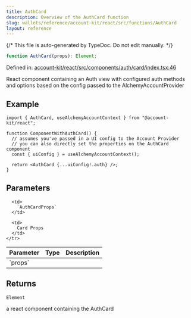 ```yaml
---
title: AuthCard
description: Overview of the AuthCard function
slug: wallets/reference/account-kit/react/src/functions/AuthCard
layout: reference
---
```


{/* This file is auto-generated by TypeDoc. Do not edit manually. */}

```ts
function AuthCard(props): Element;
```

Defined in: [account-kit/react/src/components/auth/card/index.tsx:46](https://github.com/alchemyplatform/aa-sdk/blob/08ef11b1fc98663df6a97fa93722c7f14b33f1cc/account-kit/react/src/components/auth/card/index.tsx#L46)

React component containing an Auth view with configured auth methods
and options based on the config passed to the AlchemyAccountProvider

## Example

```tsx
import { AuthCard, useAlchemyAccountContext } from "@account-kit/react";

function ComponentWithAuthCard() {
  // assumes you've passed in a UI config to the Account Provider
  // you can also directly set the properties on the AuthCard component
  const { uiConfig } = useAlchemyAccountContext();

  return <AuthCard {...uiConfig!.auth} />;
}
```

## Parameters

<table>
  <thead>
    <tr>
      <th align="left">Parameter</th>
      <th align="left">Type</th>
      <th align="left">Description</th>
    </tr>
  </thead>

  <tbody>
    <tr>
      <td>
        `props`
      </td>

      <td>
        `AuthCardProps`
      </td>

      <td>
        Card Props
      </td>
    </tr>

  </tbody>
</table>

## Returns

`Element`

a react component containing the AuthCard
